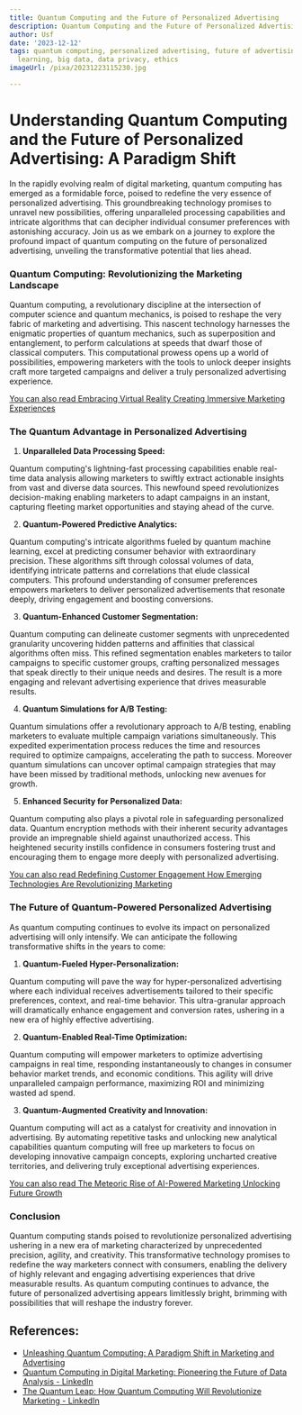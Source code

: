 ```yaml
---
title: Quantum Computing and the Future of Personalized Advertising
description: Quantum Computing and the Future of Personalized Advertising
author: Usf
date: '2023-12-12'
tags: quantum computing, personalized advertising, future of advertising, AI, machine
  learning, big data, data privacy, ethics
imageUrl: /pixa/20231223115230.jpg

---
```

#  Understanding Quantum Computing and  the Future of Personalized Advertising: A Paradigm Shift

In the rapidly evolving realm of digital marketing, quantum computing  has emerged as a formidable force,  poised to redefine the very essence of  personalized advertising. This groundbreaking  technology promises to unravel  new possibilities, offering unparalleled processing  capabilities and intricate algorithms that can decipher  individual consumer preferences with astonishing accuracy. Join us as we embark on a journey to explore  the profound impact  of quantum computing on the future of personalized advertising, unveiling the transformative potential that lies ahead.

### Quantum Computing: Revolutionizing the Marketing Landscape

Quantum computing, a revolutionary discipline at the intersection of computer science and quantum mechanics,  is poised to reshape the very fabric of marketing and advertising. This nascent technology harnesses the enigmatic  properties of quantum mechanics, such as superposition  and entanglement, to  perform calculations at speeds that dwarf those of classical computers. This computational prowess opens up a world  of  possibilities, empowering marketers with the tools  to unlock deeper insights craft more targeted campaigns and deliver a truly personalized advertising  experience.

[You can also read Embracing Virtual Reality Creating  Immersive Marketing Experiences](Embracing%20Virtual%20Reality%20Creating%20Immersive%20Marketing%20Experiences)


### The Quantum Advantage in Personalized Advertising

1. **Unparalleled Data Processing Speed:**

Quantum computing's lightning-fast processing capabilities enable real-time data analysis allowing marketers to swiftly extract actionable insights from vast and diverse  data sources. This newfound speed revolutionizes decision-making enabling marketers to  adapt campaigns in an instant, capturing  fleeting market opportunities and staying ahead of the curve.

2. **Quantum-Powered Predictive  Analytics:**

Quantum computing's intricate algorithms fueled by quantum machine learning, excel at predicting consumer behavior with extraordinary precision.  These algorithms sift through colossal volumes of data, identifying intricate patterns and correlations that elude classical  computers. This profound understanding  of consumer  preferences empowers marketers to deliver personalized advertisements that resonate  deeply, driving engagement and boosting conversions.

3.  **Quantum-Enhanced Customer Segmentation:**

Quantum computing can delineate customer  segments with  unprecedented granularity uncovering hidden patterns and  affinities that classical algorithms often  miss. This refined segmentation enables marketers to tailor campaigns to specific customer groups, crafting personalized messages that speak directly to their unique needs and desires. The result is a more engaging and relevant  advertising experience that drives measurable results.

4. **Quantum Simulations for A/B Testing:**

Quantum simulations offer a revolutionary approach to A/B testing, enabling marketers to  evaluate multiple  campaign variations simultaneously. This expedited experimentation process reduces the time and resources required to optimize campaigns, accelerating the path to success. Moreover quantum simulations can uncover  optimal campaign strategies that may have been missed by traditional methods, unlocking new avenues  for growth.

5. **Enhanced  Security for Personalized Data:**

Quantum computing also plays a pivotal role in safeguarding personalized data. Quantum encryption methods  with their inherent security advantages provide an impregnable shield against  unauthorized access. This heightened security instills confidence in consumers fostering trust and encouraging  them to engage more deeply with  personalized advertising.

[You can also read Redefining Customer Engagement How Emerging Technologies Are Revolutionizing Marketing](Redefining%20Customer%20Engagement%20How%20Emerging%20Technologies%20Are%20Revolutionizing%20Marketing)


### The Future of Quantum-Powered Personalized Advertising

As  quantum computing  continues to evolve its  impact on personalized  advertising will only intensify. We can anticipate the following  transformative shifts in the years to come:

1. **Quantum-Fueled Hyper-Personalization:**

Quantum computing will pave the way for hyper-personalized advertising where each individual  receives advertisements  tailored to their specific  preferences,  context, and real-time behavior. This ultra-granular approach will  dramatically enhance engagement and conversion rates, ushering in a new era of highly effective advertising.

2. **Quantum-Enabled Real-Time  Optimization:**

Quantum computing  will empower  marketers to optimize advertising campaigns in real time,  responding instantaneously to changes in consumer behavior market  trends, and economic conditions. This  agility will drive unparalleled campaign performance, maximizing ROI  and minimizing wasted ad spend.

3. **Quantum-Augmented Creativity and Innovation:**

Quantum  computing will act as a catalyst for creativity and innovation in advertising. By automating repetitive tasks and unlocking new analytical  capabilities quantum computing will free up marketers to  focus on developing innovative campaign concepts, exploring uncharted creative territories, and delivering truly exceptional advertising experiences.

[You can also read  The Meteoric Rise of AI-Powered Marketing Unlocking Future Growth](The%20Meteoric%20Rise%20of%20AI-Powered%20Marketing%20Unlocking%20Future%20Growth)


### Conclusion

Quantum computing stands poised to revolutionize personalized advertising ushering in a new era  of marketing  characterized by unprecedented precision, agility, and creativity. This transformative technology promises  to redefine the way marketers connect with  consumers, enabling the delivery of highly relevant and engaging advertising experiences that drive measurable results. As quantum computing continues to advance,  the future of personalized advertising appears limitlessly  bright, brimming with possibilities that will reshape the industry forever.

## References:
- [Unleashing Quantum Computing: A Paradigm Shift in Marketing and Advertising](https://www.christopher-vanderlugt.com/blog/2023/12/13/unleashing-quantum-computing-a-paradigm-shift-in-marketing-and-advertising)
- [Quantum Computing in Digital Marketing: Pioneering the Future of Data Analysis - LinkedIn](https://www.linkedin.com/pulse/quantum-computing-digital-marketing-pioneering-future-saketh-poruri)
- [The Quantum Leap: How Quantum Computing Will Revolutionize Marketing - LinkedIn](https://www.linkedin.com/pulse/quantum-leap-how-computing-revolutionize-marketing-rodrigo-da-cunha)
